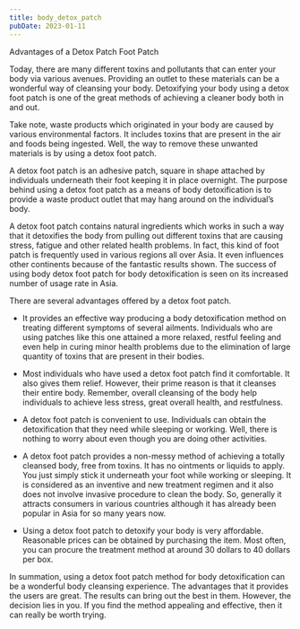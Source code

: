 ```yaml
---
title: body_detox_patch
pubDate: 2023-01-11
---
```


Advantages of a Detox Patch Foot Patch


Today, there are many different toxins and pollutants that can enter your body via various avenues. Providing an outlet to these materials can be a wonderful way of cleansing your body. Detoxifying your body using a detox foot patch is one of the great methods of achieving a cleaner body both in and out. 

Take note, waste products which originated in your body are caused by various environmental factors. It includes toxins that are present in the air and foods being ingested. Well, the way to remove these unwanted materials is by using a detox foot patch. 

A detox foot patch is an adhesive patch, square in shape attached by individuals underneath their foot keeping it in place overnight. The purpose behind using a detox foot patch as a means of body detoxification is to provide a waste product outlet that may hang around on the individual’s body.

A detox foot patch contains natural ingredients which works in such a way that it detoxifies the body from pulling out different toxins that are causing stress, fatigue and other related health problems. In fact, this kind of foot patch is frequently used in various regions all over Asia. It even influences other continents because of the fantastic results shown. The success of using body detox foot patch for body detoxification is seen on its increased number of usage rate in Asia. 

There are several advantages offered by a detox foot patch. 

-	It provides an effective way producing a body detoxification method on treating different symptoms of several ailments. Individuals who are using patches like this one attained a more relaxed, restful feeling and even help in curing minor health problems due to the elimination of large quantity of toxins that are present in their bodies. 

-	Most individuals who have used a detox foot patch find it comfortable. It also gives them relief. However, their prime reason is that it cleanses their entire body. Remember, overall cleansing of the body help individuals to achieve less stress, great overall health, and restfulness. 

-	A detox foot patch is convenient to use. Individuals can obtain the detoxification that they need while sleeping or working. Well, there is nothing to worry about even though you are doing other activities. 

-	A detox foot patch provides a non-messy method of achieving a totally cleansed body, free from toxins. It has no ointments or liquids to apply. You just simply stick it underneath your foot while working or sleeping. It is considered as an inventive and new treatment regimen and it also does not involve invasive procedure to clean the body. So, generally it attracts consumers in various countries although it has already been popular in Asia for so many years now. 

-	Using a detox foot patch to detoxify your body is very affordable. Reasonable prices can be obtained by purchasing the item. Most often, you can procure the treatment method at around 30 dollars to 40 dollars per box. 

In summation, using a detox foot patch method for body detoxification can be a wonderful body cleansing experience. The advantages that it provides the users are great. The results can bring out the best in them. However, the decision lies in you. If you find the method appealing and effective, then it can really be worth trying.